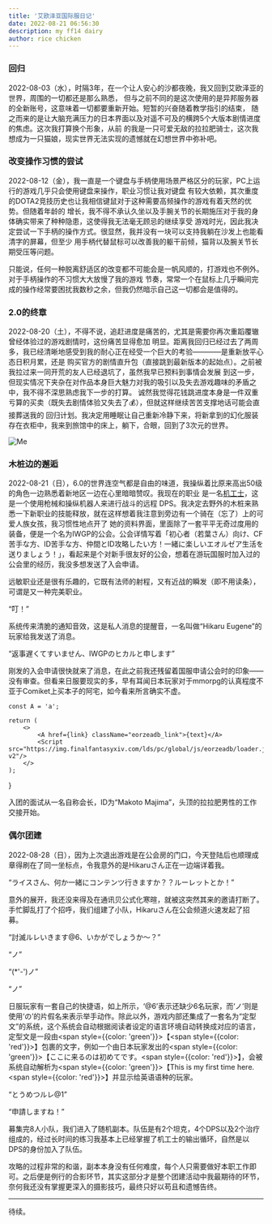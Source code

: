 ```yaml
---
title: '艾欧泽亚国际服日记'
date: 2022-08-21 06:56:30
description: my ff14 dairy
author: rice chicken
---
```


### 回归

2022-08-03（水），时隔3年，在一个让人安心的沙都夜晚，我又回到艾欧泽亚的世界，周围的一切都还是那么熟悉，
但与之前不同的是这次使用的是异邦服务器的全新账号，这意味着一切都要重新开始。短暂的兴奋随着教学指引的结束，
随之而来的是让大脑充满压力的日本界面以及对遥不可及的横跨5个大版本剧情进度的焦虑。这次我打算换个形象，从前
的我是一只可爱无敌的拉拉肥骑士，这次我想成为一只猫娘，现实世界无法实现的遗憾就在幻想世界中弥补吧。

### 改变操作习惯的尝试

2022-08-12（金），我一直是一个键盘与手柄使用场景严格区分的玩家，PC上运行的游戏几乎只会使用键盘来操作，职业习惯让我对键盘
有较大依赖，其次重度的DOTA2竞技历史也让我相信键鼠对于这种需要高频操作的游戏有着天然的优势。但随着年龄的
增长，我不得不承认久坐以及手腕关节的长期施压对于我的身体确实带来了种种隐患，这使得我无法毫无顾忌的继续享受
游戏时光，因此我决定尝试一下手柄的操作方式。很显然，我并没有一块可以支持我躺在沙发上也能看清字的屏幕，但至少
用手柄代替鼠标可以改善我的躯干前倾，猫背以及腕关节长期受压等问题。

只能说，任何一种脱离舒适区的改变都不可能会是一帆风顺的，打游戏也不例外。对于手柄操作的不习惯大大放慢了我的游戏
节奏，常常一个在鼠标上几乎瞬间完成的操作经常要困扰我数秒之余，但我仍然暗示自己这一切都会是值得的。

### 2.0的终章

2022-08-20（土），不得不说，追赶进度是痛苦的，尤其是需要你再次重蹈覆辙曾经体验过的游戏剧情时，这份痛苦显得愈加
明显。距离我回归已经过去了两周多，我已经清晰地感受到我的耐心正在经受一个巨大的考验————是重新放平心态日积月累，还是
购买官方的剧情直升包（直接跳到最新版本的起始点）。之前被我拉过来一同开荒的友人已经退坑了，虽然我早已预料到事情会发展
到这一步，但现实情况下夹杂在对作品本身巨大魅力对我的吸引以及失去游戏趣味的矛盾之中，我不得不深思熟虑我下一步的打算。
诚然我觉得花钱跳进度本身是一件双重亏算的买卖（既失去剧情体验又失去了💰），但就这样继续苦苦支撑地话可能会直接葬送我的
回归计划。我决定用睡眠让自己重新冷静下来，将新拿到的幻化服装存在衣柜中，我来到旅馆中的床上，躺下，合眼，回到了3次元的世界。

![Me](/images/ff14_selfshot.png)

### 木桩边的邂逅

2022-08-21（日），6.0的世界连空气都是自由的味道，我操纵着比原来高出50级的角色一边熟悉着新地区一边在心里暗暗赞叹。我现在的职业
是一名[机工士](https://jp.finalfantasyxiv.com/jobguide/machinist/)，这是一个使用枪械和操纵机器人来进行战斗的远程
DPS。我决定去野外的木桩来熟悉一下新职业的技能释放，就在这样想着我注意到旁边有一个骑在（忘了）上的可爱人族女孩，我习惯性地点开了
她的资料界面，里面除了一套平平无奇过度用的装备，便是一个名为IWGP的公会。公会详情写着「初心者（若葉さん）向け、CF苦手な方、ID苦手な方、仲間とID攻略したい方！一緒に楽しいエオルゼア生活を送りましょう！」，看起来是个对新手很友好的公会，想着在游玩国服时加入过的公会里的经历，我没多想发送了入会申请。

远敏职业还是很有乐趣的，它既有法师的射程，又有近战的瞬发（即不用读条），可谓是又一种完美职业。

“叮！”

系统传来清脆的通知音效，这是私人消息的提醒音，一名叫做“Hikaru Eugene”的玩家给我发送了消息。

“返事遅くてすいません、IWGPのヒカルと申します”

刚发的入会申请很快就来了消息，在此之前我还残留着国服申请公会时的印象——没有审查。但看来日服要现实的多，早有耳闻日本玩家对于mmorpg的认真程度不亚于Comiket上买本子的阿宅，如今看来所言确实不虚。

    const A = 'a';

    return (
        <>
            <A href={link} className="eorzeadb_link">{text}</A>
            <Script src="https://img.finalfantasyxiv.com/lds/pc/global/js/eorzeadb/loader.js?v2"/>
        </>
    );
}

入团的面试从一名自称会长，ID为“Makoto Majima”，头顶<IconEmbed link="https://jp.finalfantasyxiv.com/lodestone/playguide/db/item/54288cb0f6c/" text="DQ联动史莱姆帽子"/>的拉拉肥男性的工作交接开始。

### 偶尔团建

2022-08-28（日），因为上次退出游戏是在公会房的门口，今天登陆后也顺理成章得刷在了同一坐标点，令我意外的是Hikaruさん正在一边端详着我。

“ライスさん、何か一緒にコンテンツ行きますか？？ルーレットとか！”

意外的展开，我还没来得及在通讯贝公式化寒暄，就被这突然其来的邀请打断了。手忙脚乱打了个招呼，我们组建了小队，Hikaruさん在公会频道火速发起了招募。

“討滅ルレいきます@6、いかがでしょうか〜？”

“ノ”

“(*'-')ノ”

“ノ”

日服玩家有一套自己的快捷语，如上所示，‘@6’表示还缺少6名玩家，而‘ノ’则是使用‘の’的片假名来表示举手动作。除此以外，游戏内部还集成了一套名为“定型文”的系统，这个系统会自动根据阅读者设定的语言环境自动转换成对应的语言，定型文是一段由<span style={{color: 'green'}}>【</span><span style={{color: 'red'}}>】</span>包裹的文字，例如一个由日本玩家发出的<span style={{color: 'green'}}>【</span>ここに来るのは初めてです。<span style={{color: 'red'}}>】</span>，会被系统自动解析为<span style={{color: 'green'}}>【</span>This is my first time here.<span style={{color: 'red'}}>】</span>并显示给英语语种的玩家。

“とうめつルレ@1”

“申請しますね！”

募集完8人小队，我们进入了随机副本。队伍是有2个坦克，4个DPS以及2个治疗组成的，经过长时间的练习我基本上已经掌握了机工士的输出循环，自然是以DPS的身份加入了队伍。

攻略的过程非常的和谐，副本本身没有任何难度，每个人只需要做好本职工作即可。之后便是例行的合影环节，其实这部分才是整个团建活动中我最期待的环节，奈何我还没有掌握更深入的摄影技巧，最终只好以苟且和遗憾告终。

---
待续。
